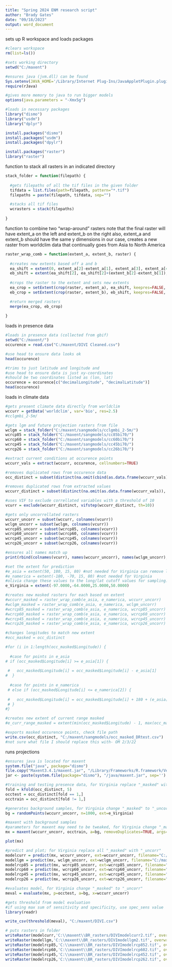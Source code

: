 ---
title: "Spring 2024 ENM research script"
author: "Brady Gates"
date: "09/18/2023"
output: word_document
---

sets up R workspace and loads packages

```{r}

#clears workspace
rm(list=ls())

#sets working directory
setwd("C:/maxent")

#ensures java (jvm.dll) can be found
Sys.setenv(JAVA_HOME='/Library/Internet Plug-Ins/JavaAppletPlugin.plugin/Contents/Home/')
require(rJava)

#gives more memory to java to run bigger models
options(java.parameters = "-Xmx5g")

#loads in necessary packages
library("dismo")
library("usdm")
library("dplyr")

```
```{r}
install.packages("dismo")
install.packages("usdm")
install.packages("dpylr")

```


```{r}
install.packages("raster")
library("raster")
```

function to stack all rasters in an indicated directory

```{r}

stack_folder = function(filepath) {
  
  #gets filepaths of all the tif files in the given folder
  tifdata = list.files(path=filepath, pattern="*.tif")
  filepaths = paste(filepath, tifdata, sep="")

  #stacks all tif files
  wcrasters = stack(filepaths)
  
}

```

function to combine two "wrap-around" rasters
note that the final raster will have extent_a on the left and extent_b on the right
also, extent_a and extent_b should have the same y dimensions
in our case, creates a new raster from worldclim data that continually goes from Asia to North America

```{r}

raster_wrap_comb = function(extent_a, extent_b, raster) {
  
  #creates new extents based off a and b
  ea_shift = extent(0, extent_a[2]-extent_a[1], extent_a[3], extent_a[4])
  eb_shift = extent(ea_shift[2], ea_shift[2]+(extent_b[2]-extent_b[1]), extent_b[3], extent_b[4])
  
  #crops the raster to the extent and sets new extents
  ea_crop = setExtent(crop(raster, extent_a), ea_shift, keepres=FALSE, snap=FALSE)
  eb_crop = setExtent(crop(raster, extent_b), eb_shift, keepres=FALSE, snap=FALSE)

  #return merged rasters
  merge(ea_crop, eb_crop)
  
}

```

loads in presence data

```{r}

#loads in presence data (collected from gbif) 
setwd("C:/maxent/")
occurence = read.csv("C:/maxent/DIVI Cleaned.csv")

#use head to ensure data looks ok
head(occurence)

#trims to just latitude and longitude and
#use head to ensure data is just xy-coordinates 
#should be two coordinates listed as (lon, lat)
occurence = occurence[c("decimalLongitude", "decimalLatitude")]
head(occurence)

```

loads in climate data

```{r}

#gets present climate data directly from worldclim
wccurr = getData('worldclim', var='bio', res=2.5)
#cclgmbi_2-5m/

#gets lgm and future projection rasters from file
wclgm = stack_folder("C:/maxent/sangmodels/cclgmbi_2-5m/")
wcrcp85 = stack_folder("C:/maxent/sangmodels/cc85bi70/")
wcrcp60 = stack_folder("C:/maxent/sangmodels/cc60bi70/")
wcrcp45 = stack_folder("C:/maxent/sangmodels/cc45bi70/")
wcrcp26 = stack_folder("C:/maxent/sangmodels/cc26bi70/")

#extract current conditions at occurence points
wccurr_vals = extract(wccurr, occurence, cellnumbers=TRUE)

#removes duplicated rows from occurence data
occ_distinct = subset(distinct(na.omit(cbind(as.data.frame(wccurr_vals), occurence)), cells, .keep_all= TRUE), select=-c(1:20))

#removes duplicated rows from extracted values
wccurr_distinct = subset(distinct(na.omit(as.data.frame(wccurr_vals)), cells, .keep_all= TRUE), select=-c(cells))

#uses VIF to exclude correllated variables with a threshold of 10
vcurr = exclude(wccurr_distinct, vifstep(wccurr_distinct, th=10))

#gets only uncorrellated rasters
wccurr_uncorr = subset(wccurr, colnames(vcurr))
wclgm_uncorr = subset(wclgm, colnames(vcurr))
wcrcp85_uncorr = subset(wcrcp85, colnames(vcurr))
wcrcp60_uncorr = subset(wcrcp60, colnames(vcurr))
wcrcp45_uncorr = subset(wcrcp45, colnames(vcurr))
wcrcp26_uncorr = subset(wcrcp26, colnames(vcurr))

#ensures all names match up
print(rbind(colnames(vcurr), names(wccurr_uncorr), names(wclgm_uncorr), names(wcrcp85_uncorr), names(wcrcp60_uncorr), names(wcrcp45_uncorr), names(wcrcp26_uncorr)))

#set the extent for prediction
#e_asia = extent(50, 180, 15, 80) #not needed for Virginia can remove lines 129-163
#e_namerica = extent(-180, -70, 15, 80) #not needed for Virginia
#olivia change these values to the long/lat cutoff values for sampling: CHANGED on 2/3/22
e_Virginia = extent(-97.0000,-64.0000,25.0000,50.0000)

#creates new masked rasters for each based on extent
#wccurr_masked = raster_wrap_comb(e_asia, e_namerica, wccurr_uncorr)
#wclgm_masked = raster_wrap_comb(e_asia, e_namerica, wclgm_uncorr)
#wcrcp85_masked = raster_wrap_comb(e_asia, e_namerica, wcrcp85_uncorr)
#wcrcp60_masked = raster_wrap_comb(e_asia, e_namerica, wcrcp60_uncorr)
#wcrcp45_masked = raster_wrap_comb(e_asia, e_namerica, wcrcp45_uncorr)
#wcrcp26_masked = raster_wrap_comb(e_asia, e_namerica, wcrcp26_uncorr)

#changes longitudes to match new extent
#occ_masked = occ_distinct

#for (i in 1:length(occ_masked$Longitude)) {
  
  #case for points in e_asia
# if (occ_masked$Longitude[i] >= e_asia[1]) {
    
 #   occ_masked$Longitude[i] = occ_masked$Longitude[i] - e_asia[1]
#  }
  
  #case for points in e_namerica
 # else if (occ_masked$Longitude[i] <= e_namerica[2]) {
    
 #   occ_masked$Longitude[i] = occ_masked$Longitude[i] + 180 + (e_asia[2] - e_asia[1])
 # }
#}

#creates new extent of current range masked
#e_curr_range_masked = extent(min(occ_masked$Longitude) - 1, max(occ_masked$Longitude) + 1, min(occ_masked$Latitude) - 1, max(occ_masked$Latitude) + 1)

#exports masked occurence points, check file path
write.csv(occ_distinct, "C:/maxent/sangmodels/occ_masked_DRtest.csv")
#not sure what file I should replace this with- OM 2/3/22

```

runs projections 

```{r}

#ensures java is located for maxent
system.file("java", package="dismo")
file.copy("Maxent3.4.1/maxent.jar", "/Library/Frameworks/R.framework/Versions/3.0/Resources/library/dismo/java/maxent.jar")
jar <- paste(system.file(package="dismo"), "/java/maxent.jar", sep='')

#training and testing presence data, for Virginia replace "_masked" with "_distinct"
fold = kfold(occ_distinct, 5)
occtest = occ_distinct[fold == 1,]
occtrain = occ_distinct[fold != 1,]

#generates background samples, for Virginia change "_masked" to "_uncorr" and extent to VA variable
bg = randomPoints(wccurr_uncorr, n=1000, ext=e_Virginia)

#maxent with background samples
#parameters for maxent may need to be tweaked, for Virginia change "_masked" to "_uncorr"
mx = maxent(wccurr_uncorr, occtrain, a=bg, removeDuplicates=TRUE, args=c("-J") , path="C:/maxent/sangmodels/mxoutBR",)

plot(mx)

#predict and plot; for Virginia replace all "_masked" with "_uncorr"
modelcurr = predict(mx, wccurr_uncorr, ext=wccurr_uncorr, filename="C:/maxent/sangmodels/mxoutBR/BR_modelcurr.asc", overwrite=TRUE, progress='text')
modellgm = predict(mx, wclgm_uncorr, ext=wclgm_uncorr, filename="C:/maxent/sangmodels/mxoutBR/BR_modellgm.asc", overwrite=TRUE, progress='text')
modelrcp85 = predict(mx, wcrcp85_uncorr, ext=wcrcp85_uncorr, filename="C:/maxent/sangmodels/mxoutBR/BR_modelrcp85.asc", overwrite=TRUE, progress='text')
modelrcp60 = predict(mx, wcrcp60_uncorr, ext=wcrcp60_uncorr, filename="C:/maxent/sangmodels/mxoutBR/BR_modelrcp60.asc", overwrite=TRUE, progress='text')
modelrcp45 = predict(mx, wcrcp45_uncorr, ext=wcrcp45_uncorr, filename="C:/maxent/sangmodels/mxoutBR/BR_modelrcp45.asc", overwrite=TRUE, progress='text')
modelrcp26 = predict(mx, wcrcp26_uncorr, ext=wcrcp26_uncorr, filename="C:/maxent/sangmodels/mxoutBR/BR_modelrcp26.asc", overwrite=TRUE, progress='text')

#evaluates model, for Virginia change "_masked" to "_uncorr"
meval = evaluate(mx, p=occtest, a=bg, x=wccurr_uncorr)
```

```{r}
#gets threshold from model evaluation
#if using max sum of sensitivity and specificity, use spec_sens value
library(readr)

write_csv(threshold(meval), "C:/maxent/DIVI.csv")

# puts rasters in folder
writeRaster(modelcurr,'C:\\maxent\\BR_rasters/DIVImodelcurr2.tif', overwrite=TRUE)
writeRaster(modellgm,'C:\\maxent\\BR_rasters/DIVImodellgm2.tif', overwrite=TRUE)
writeRaster(modelrcp85,'C:\\maxent\\BR_rasters/DIVImodelrcp852.tif', overwrite=TRUE)
writeRaster(modelrcp60,'C:\\maxent\\BR_rasters/DIVImodelrcp602.tif', overwrite=TRUE)
writeRaster(modelrcp45,'C:\\maxent\\BR_rasters/DIVImodelrcp452.tif', overwrite=TRUE)
writeRaster(modelrcp26,'C:\\maxent\\BR_rasters/DIVImodelrcp262.tif', overwrite=TRUE)

```





